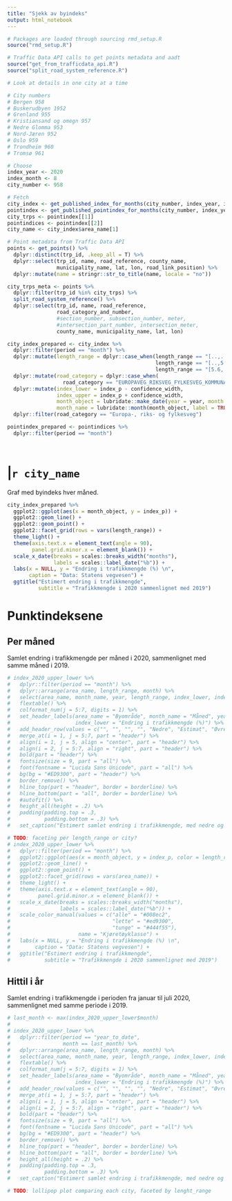 ```yaml
---
title: "Sjekk av byindeks"
output: html_notebook
---
```


```r
# Packages are loaded through sourcing rmd_setup.R
source("rmd_setup.R")

# Traffic Data API calls to get points metadata and aadt
source("get_from_trafficdata_api.R")
source("split_road_system_reference.R")
```



```r
# Look at details in one city at a time

# City numbers
# Bergen 958
# Buskerudbyen 1952
# Grenland 955
# Kristiansand og omegn 957
# Nedre Glomma 953
# Nord-Jæren 952
# Oslo 959
# Trondheim 960
# Tromsø 961

# Choose
index_year <- 2020
index_month <- 8
city_number <- 958

# Fetch
city_index <- get_published_index_for_months(city_number, index_year, index_month)
pointindex <- get_published_pointindex_for_months(city_number, index_year, index_month)
city_trps <- pointindex[[1]]
pointindices <- pointindex[[2]]
city_name <- city_index$area_name[1]

# Point metadata from Traffic Data API
points <- get_points() %>%
  dplyr::distinct(trp_id, .keep_all = T) %>%
  dplyr::select(trp_id, name, road_reference, county_name,
                municipality_name, lat, lon, road_link_position) %>% 
  dplyr::mutate(name = stringr::str_to_title(name, locale = "no"))

city_trps_meta <- points %>% 
  dplyr::filter(trp_id %in% city_trps) %>% 
  split_road_system_reference() %>% 
  dplyr::select(trp_id, name, road_reference, 
                road_category_and_number,
                #section_number, subsection_number, meter,
                #intersection_part_number, intersection_meter,
                county_name, municipality_name, lat, lon)
```

```r
city_index_prepared <- city_index %>% 
  dplyr::filter(period == "month") %>% 
  dplyr::mutate(length_range = dplyr::case_when(length_range == "[..,..)" ~ "alle",
                                                length_range == "[..,5.6)" ~ "lette",
                                                length_range == "[5.6,..)" ~ "tunge")) %>% 
  dplyr::mutate(road_category = dplyr::case_when(
                  road_category == "EUROPAVEG_RIKSVEG_FYLKESVEG_KOMMUNALVEG" ~ "Europa-, riks- og fylkesveg")) %>% 
  dplyr::mutate(index_lower = index_p - confidence_width,
                index_upper = index_p + confidence_width,
                month_object = lubridate::make_date(year = year, month = month),
                month_name = lubridate::month(month_object, label = TRUE, abbr = FALSE)) %>% 
  dplyr::filter(road_category == "Europa-, riks- og fylkesveg")

pointindex_prepared <- pointindices %>% 
  dplyr::filter(period == "month")




```

# |`r city_name`
Graf med byindeks hver måned.

```r
city_index_prepared %>% 
  ggplot2::ggplot(aes(x = month_object, y = index_p)) +
  ggplot2::geom_line() +
  ggplot2::geom_point() +
  ggplot2::facet_grid(rows = vars(length_range)) +
  theme_light() +
  theme(axis.text.x = element_text(angle = 90),
        panel.grid.minor.x = element_blank()) +
  scale_x_date(breaks = scales::breaks_width("months"),
               labels = scales::label_date("%b")) +
  labs(x = NULL, y = "Endring i trafikkmengde (%) \n",
       caption = "Data: Statens vegvesen") +
  ggtitle("Estimert endring i trafikkmengde",
          subtitle = "Trafikkmengde i 2020 sammenlignet med 2019")
```


# Punktindeksene






## Per måned
Samlet endring i trafikkmengde per måned i 2020, sammenlignet med samme måned i 2019.

```r
# index_2020_upper_lower %>%
#   dplyr::filter(period == "month") %>% 
#   dplyr::arrange(area_name, length_range, month) %>% 
#   select(area_name, month_name, year, length_range, index_lower, index_p, index_upper) %>%
#   flextable() %>%
#   colformat_num(j = 5:7, digits = 1) %>%
#   set_header_labels(area_name = "Byområde", month_name = "Måned", year = "År", length_range = "Kjøretøyklasse",
#                     index_lower = "Endring i trafikkmengde (%)") %>%
#   add_header_row(values = c("", "", "", "", "Nedre", "Estimat", "Øvre"), top = FALSE) %>% 
#   merge_at(i = 1, j = 5:7, part = "header") %>% 
#   align(i = 1, j = 5, align = "center", part = "header") %>%
#   align(i = 2, j = 5:7, align = "right", part = "header") %>% 
#   bold(part = "header") %>%
#   fontsize(size = 9, part = "all") %>%
#   font(fontname = "Lucida Sans Unicode", part = "all") %>%
#   bg(bg = "#ED9300", part = "header") %>%
#   border_remove() %>%
#   hline_top(part = "header", border = borderline) %>%
#   hline_bottom(part = "all", border = borderline) %>%
#   #autofit() %>%
#   height_all(height = .2) %>%
#   padding(padding.top = .3,
#           padding.bottom = .3) %>%
#   set_caption("Estimert samlet endring i trafikkmengde, med nedre og øvre grense for et 95 % konfidensintervall. Trafikken er sammenlignet per måned med samme måned året før.")
```





```r
# TODO: faceting per length_range or city?
# index_2020_upper_lower %>% 
#   dplyr::filter(period == "month") %>% 
#   ggplot2::ggplot(aes(x = month_object, y = index_p, color = length_range)) +
#   ggplot2::geom_line() +
#   ggplot2::geom_point() +
#   ggplot2::facet_grid(rows = vars(area_name)) +
#   theme_light() +
#   theme(axis.text.x = element_text(angle = 90),
#         panel.grid.minor.x = element_blank()) +
#   scale_x_date(breaks = scales::breaks_width("months"),
#                labels = scales::label_date("%b")) +
#   scale_color_manual(values = c("alle" = "#008ec2",
#                                 "lette" = "#ed9300",
#                                 "tunge" = "#444f55"),
#                      name = "Kjøretøyklasse") +
#   labs(x = NULL, y = "Endring i trafikkmengde (%) \n",
#        caption = "Data: Statens vegvesen") +
#   ggtitle("Estimert endring i trafikkmengde",
#           subtitle = "Trafikkmengde i 2020 sammenlignet med 2019")
```




## Hittil i år
Samlet endring i trafikkmengde i perioden fra januar til juli 2020, sammenlignet med samme periode i 2019.

```r
# last_month <- max(index_2020_upper_lower$month)
# 
# index_2020_upper_lower %>%
#   dplyr::filter(period == "year_to_date",
#                 month == last_month) %>% 
#   dplyr::arrange(area_name, length_range, month) %>% 
#   select(area_name, month_name, year, length_range, index_lower, index_p, index_upper) %>%
#   flextable() %>%
#   colformat_num(j = 5:7, digits = 1) %>%
#   set_header_labels(area_name = "Byområde", month_name = "Måned", year = "År", length_range = "Kjøretøyklasse",
#                     index_lower = "Endring i trafikkmengde (%)") %>%
#   add_header_row(values = c("", "", "", "", "Nedre", "Estimat", "Øvre"), top = FALSE) %>% 
#   merge_at(i = 1, j = 5:7, part = "header") %>% 
#   align(i = 1, j = 5, align = "center", part = "header") %>%
#   align(i = 2, j = 5:7, align = "right", part = "header") %>% 
#   bold(part = "header") %>%
#   fontsize(size = 9, part = "all") %>%
#   font(fontname = "Lucida Sans Unicode", part = "all") %>%
#   bg(bg = "#ED9300", part = "header") %>%
#   border_remove() %>%
#   hline_top(part = "header", border = borderline) %>%
#   hline_bottom(part = "all", border = borderline) %>%
#   height_all(height = .2) %>%
#   padding(padding.top = .3,
#           padding.bottom = .3) %>%
#   set_caption("Estimert samlet endring i trafikkmengde, med nedre og øvre grense for et 95 % konfidensintervall. Trafikken er sammenlignet for hittil i år med samme periode året før.")
```

```r
# TODO: lollipop plot comparing each city, faceted by lenght_range
```


